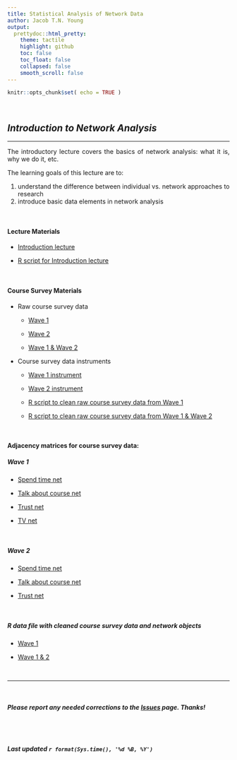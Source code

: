 ```yaml
---
title: Statistical Analysis of Network Data
author: Jacob T.N. Young
output:
  prettydoc::html_pretty:
    theme: tactile
    highlight: github
    toc: false
    toc_float: false
    collapsed: false
    smooth_scroll: false
---
```


<style>
body {
text-align: justify}
</style>

```r
knitr::opts_chunk$set( echo = TRUE )
```

<br>

## *Introduction to Network Analysis*  
____

The introductory lecture covers the basics of network analysis: what it is, why we do it, etc. 

The learning goals of this lecture are to:   

  1) understand the difference between individual vs. network approaches to research   
  2) introduce basic data elements in network analysis

<br>


#### Lecture Materials

 + [Introduction lecture](_lectures/lecture-01-introduction.pdf) 
 
 + [R script for Introduction lecture](_lecture_syntax/intro.lecture.syntax.R)

<br>

#### Course Survey Materials

 + Raw course survey data
   + [Wave 1](_data/crj_605_networks_spring_2019_class_survey_data_w1.csv)
   
   + [Wave 2](_data/crj_605_networks_spring_2019_class_survey_data_w2.csv)
   
   + [Wave 1 & Wave 2](_data/crj_605_networks_spring_2019_class_survey_data_w1_w2.csv)
 
 
  + Course survey data instruments
    + [Wave 1 instrument](_course_survey/crj_605_networks_spring_2019_class_survey_w1.pdf) 
    
    + [Wave 2 instrument](_course_survey/crj_605_networks_spring_2019_class_survey_w2.pdf)
    
    + [R script to clean raw course survey data from Wave 1](_course_survey_syntax/crj_605_networks_spring_2019_class_survey_w1_cleaning_syntax.R)
    
    + [R script to clean raw course survey data from Wave 1 & Wave 2](_course_survey_syntax/crj_605_networks_spring_2019_class_survey_w1_w2_cleaning_syntax.R)
 
<br>
 
#### Adjacency matrices for course survey data:

##### Wave 1

  + [Spend time net](_data/crj_605_networks_spring_2019_spend_time_w1_adjacency.csv)
  
  + [Talk about course net](_data/crj_605_networks_spring_2019_talk_course_w1_adjacency.csv)
  
  + [Trust net](_data/crj_605_networks_spring_2019_trust_w1_adjacency.csv)
  
  + [TV net](_data/crj_605_networks_spring_2019_tv_w1_adjacency.csv)

<br>

##### Wave 2

  + [Spend time net](_data/crj_605_networks_spring_2019_spend_time_w2_adjacency.csv)
  
  + [Talk about course net](_data/crj_605_networks_spring_2019_talk_course_w2_adjacency.csv)
  
  + [Trust net](_data/crj_605_networks_spring_2019_trust_w2_adjacency.csv)

<br>  

##### R data file with cleaned course survey data and network objects
  
  + [Wave 1](_data/crj_605_networks_spring_2019_class_survey_data_w1.rdata)
  
  + [Wave 1 & 2](_data/crj_605_networks_spring_2019_class_survey_data_w1_w2.rdata)

<br>

____

<br>

##### ***Please*** report any needed corrections to the [Issues](https://github.com/jacobtnyoung/SAND/issues) page. Thanks!

<br>
<br>


###### ***Last updated `r format(Sys.time(), '%d %B, %Y')`***